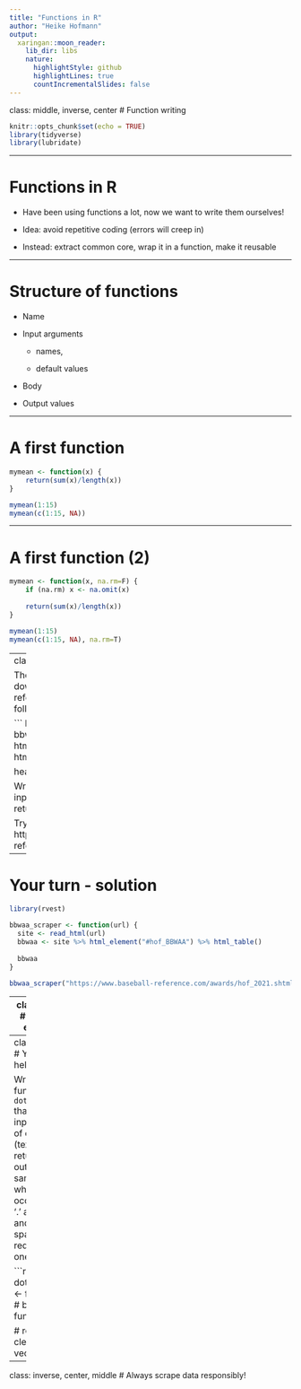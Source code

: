 ```yaml
---
title: "Functions in R"
author: "Heike Hofmann"
output:
  xaringan::moon_reader:
    lib_dir: libs
    nature:
      highlightStyle: github
      highlightLines: true
      countIncrementalSlides: false
---
```

class: middle, inverse, center
# Function writing

```r
knitr::opts_chunk$set(echo = TRUE)
library(tidyverse)
library(lubridate)
```

---

# Functions in R

- Have been using functions a lot, now we want to write them ourselves!

- Idea: avoid repetitive coding (errors will creep in)

- Instead: extract common core, wrap it in a function, make it reusable


---

# Structure of functions

- Name

- Input arguments

    - names, 

    - default values

- Body

- Output values

---

# A first function

```r
mymean <- function(x) {
	return(sum(x)/length(x))
}
```

```r
mymean(1:15)
mymean(c(1:15, NA))
```

---

# A first function (2)

```r
mymean <- function(x, na.rm=F) {
	if (na.rm) x <- na.omit(x)
	
	return(sum(x)/length(x))
}

mymean(1:15)
mymean(c(1:15, NA), na.rm=T)
```


---
class: inverse
# Your Turn: a scraper 

The package `rvest` allows us to download data from the baseball reference website `url` using the following lines of code:

```
library(rvest)
site <- read_html(url)
bbwaa <- site %>% html_element("#hof_BBWAA") %>% html_table()

head(bbwaa)
```

Write a function that uses the url as input argument, scrapes the data and returns it

Try out your function on the site
https://www.baseball-reference.com/awards/hof_2021.shtml

---

# Your turn - solution

```r
library(rvest)

bbwaa_scraper <- function(url) {
  site <- read_html(url)
  bbwaa <- site %>% html_element("#hof_BBWAA") %>% html_table()
  
  bbwaa
}

bbwaa_scraper("https://www.baseball-reference.com/awards/hof_2021.shtml")
```

---
class: inverse
# Your Turn: expanding 

Expand your function by a parameter `element` that enables you to download different pieces from a website.

Set `element` to "#hof_Veterans" and try out your function for the year 2022.


---
class: inverse
# Your Turn: a helper function

Write a helper function `dots_to_spaces` that takes as input a vector of characters (text), and returns as output the same vector in which all occurrences of '.' are replaced and all double spaces are reduced to one.

```r
dots_to_spaces <- function(x) {
  # body of the function
  
  # return cleaned up vector x
}
```

---
class: inverse, center, middle
# Always scrape data responsibly!
